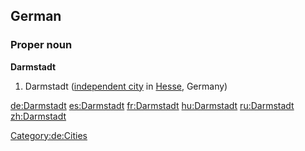 ==German==
{{wikipedia}}
{{wikipedia|lang=de}}
===Proper noun===
'''Darmstadt'''
# Darmstadt ([[independent city]] in [[Hesse]], Germany)
[[Category:de:Cities]]

[[de:Darmstadt]]
[[es:Darmstadt]]
[[fr:Darmstadt]]
[[hu:Darmstadt]]
[[ru:Darmstadt]]
[[zh:Darmstadt]]